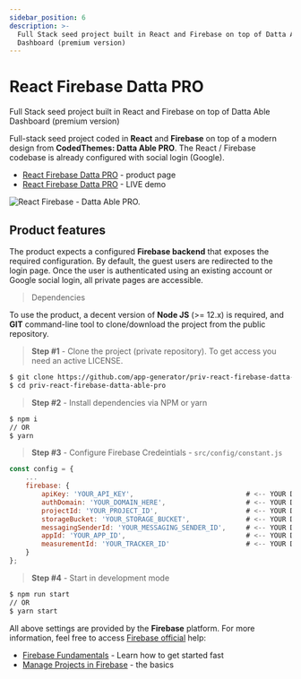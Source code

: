```yaml
---
sidebar_position: 6
description: >-
  Full Stack seed project built in React and Firebase on top of Datta Able
  Dashboard (premium version)
---
```


# React Firebase Datta PRO

<SubHeading> Full Stack seed project built in React and Firebase on top of Datta Able Dashboard (premium version) </SubHeading>

Full-stack seed project coded in **React** and **Firebase** on top of a modern design from **CodedThemes: Datta Able PRO**. The React / Firebase codebase is already configured with social login (Google).

- [React Firebase Datta PRO](https://appseed.us/product/react-firebase-datta-able-pro) - product page
- [React Firebase Datta PRO](https://react-firebase-datta-able-pro.appseed-srv1.com/) - LIVE demo

![React Firebase - Datta Able PRO.](<../../../static/assets/react-firebase-datta-able-pro-screen-xs (2) (1) (1) (1) (1) (1) (1) (1) (1) (1) (1) (1) (2).jpg>)

## Product features

The product expects a configured **Firebase backend** that exposes the required configuration. By default, the guest users are redirected to the login page. Once the user is authenticated using an existing account or Google social login, all private pages are accessible.

> Dependencies

To use the product, a decent version of **Node JS** (>= 12.x) is required, and **GIT** command-line tool to clone/download the project from the public repository.

> **Step #1** - Clone the project (private repository). To get access you need an active LICENSE.

```bash
$ git clone https://github.com/app-generator/priv-react-firebase-datta-able-pro.git
$ cd priv-react-firebase-datta-able-pro
```

> **Step #2** - Install dependencies via NPM or yarn

```bash
$ npm i
// OR
$ yarn
```

> **Step #3** - Configure Firebase Credeintials - `src/config/constant.js`

```javascript
const config = {
    ...
    firebase: {
        apiKey: 'YOUR_API_KEY',                            # <-- YOUR DATA HERE
        authDomain: 'YOUR_DOMAIN_HERE',                    # <-- YOUR DATA HERE
        projectId: 'YOUR_PROJECT_ID',                      # <-- YOUR DATA HERE
        storageBucket: 'YOUR_STORAGE_BUCKET',              # <-- YOUR DATA HERE
        messagingSenderId: 'YOUR_MESSAGING_SENDER_ID',     # <-- YOUR DATA HERE
        appId: 'YOUR_APP_ID',                              # <-- YOUR DATA HERE
        measurementId: 'YOUR_TRACKER_ID'                   # <-- YOUR DATA HERE
    }
};
```

> **Step #4** - Start in development mode

```bash
$ npm run start
// OR
$ yarn start
```

All above settings are provided by the **Firebase** platform. For more information, feel free to access [Firebase official](https://firebase.google.com/docs) help:

- [Firebase Fundamentals](https://firebase.google.com/docs/guides) - Learn how to get started fast
- [Manage Projects in Firebase](https://firebase.google.com/docs/projects/learn-more) - the basics
